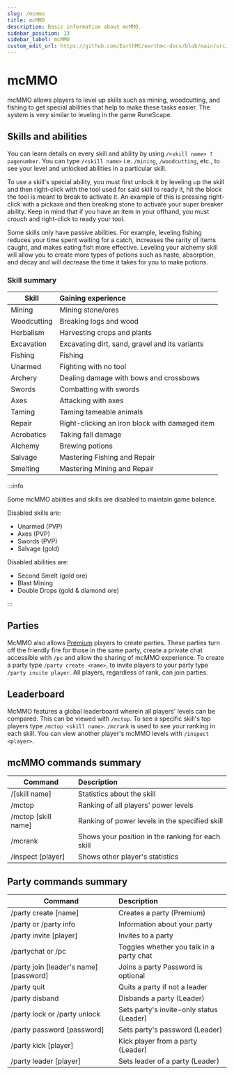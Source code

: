 ```yaml
---
slug: /mcmmo
title: mcMMO
description: Basic information about mcMMO.
sidebar_position: 13
sidebar_label: mcMMO
custom_edit_url: https://github.com/EarthMC/earthmc-docs/blob/main/src/docs/mcmmo.mdx
---
```

# mcMMO
mcMMO allows players to level up skills such as mining, woodcutting, and fishing to get special abilities that help to make these tasks easier. The system is very similar to leveling in the game RuneScape.

## Skills and abilities
You can learn details on every skill and ability by using `/<skill name> ? pagenumber`. You can type `/<skill name>` i.e. `/mining`, `/woodcutting`, etc., to see your level and unlocked abilities in a particular skill.

To use a skill's special ability, you must first unlock it by leveling up the skill and then right-click with the tool used for said skill to ready it, hit the block the tool is meant to break to activate it. An example of this is pressing right-click with a pickaxe and then breaking stone to activate your super breaker ability. Keep in mind that if you have an item in your offhand, you must crouch and right-click to ready your tool.

Some skills only have passive abilities. For example, leveling fishing reduces your time spent waiting for a catch, increases the rarity of items caught, and makes eating fish more effective. Leveling your alchemy skill will allow you to create more types of potions such as haste, absorption, and decay and will decrease the time it takes for you to make potions.

### Skill summary
| Skill       | Gaining experience                             |
| ----------- |:-----------------------------------------------|
| Mining      | Mining stone/ores                              |
| Woodcutting | Breaking logs and wood                         |
| Herbalism   | Harvesting crops and plants                    |
| Excavation  | Excavating dirt, sand, gravel and its variants |
| Fishing     | Fishing                                        |
| Unarmed     | Fighting with no tool                          |
| Archery     | Dealing damage with bows and crossbows         |
| Swords      | Combatting with swords                         |
| Axes        | Attacking with axes                            |
| Taming      | Taming tameable animals                        |
| Repair      | Right-clicking an iron block with damaged item |
| Acrobatics  | Taking fall damage                             |
| Alchemy     | Brewing potions                                |
| Salvage     | Mastering Fishing and Repair                   |
| Smelting    | Mastering Mining and Repair                    |

:::info

Some mcMMO abilities and skills are disabled to maintain game balance. 

Disabled skills are:
* Unarmed (PVP)
* Axes (PVP)
* Swords (PVP)
* Salvage (gold)

Disabled abilities are:
* Second Smelt (gold ore)
* Blast Mining
* Double Drops (gold & diamond ore)

:::

## Parties
McMMO also allows [Premium](https://earthmc.net/premium/) players to create parties. These parties turn off the friendly fire for those in the same party, create a private chat accessible with `/pc` and allow the sharing of mcMMO experience. To create a party type `/party create <name>`, to invite players to your party type `/party invite player`. All players, regardless of rank, can join parties.

## Leaderboard
McMMO features a global leaderboard wherein all players' levels can be compared. This can be viewed with `/mctop`. To see a specific skill's top players type `/mctop <skill name>`. `/mcrank` is used to see your ranking in each skill. You can view another player's mcMMO levels with `/inspect <player>`.

## mcMMO commands summary
| Command             | Description                                       |
| ------------------- |:--------------------------------------------------|
| /[skill name]       | Statistics about the skill                        |
| /mctop              | Ranking of all players' power levels              |
| /mctop [skill name] | Ranking of power levels in the specified skill    |
| /mcrank             | Shows your position in the ranking for each skill |
| /inspect [player]   | Shows other player's statistics                   |

## Party commands summary
| Command                                | Description                               |
| -------------------------------------- |:------------------------------------------|
| /party create [name]                   | Creates a party (Premium)                 |
| /party or /party info                  | Information about your party              |
| /party invite [player]                 | Invites to a party                        |
| /partychat or /pc                      | Toggles whether you talk in a party chat  |
| /party join [leader's name] [password] | Joins a party  Password is optional       |
| /party quit                            | Quits a party if not a leader             |
| /party disband                         | Disbands a party (Leader)                 |
| /party lock or /party unlock           | Sets party's invite-only status  (Leader) |
| /party password [password]             | Sets party's password  (Leader)           |
| /party kick [player]                   | Kick player from a party  (Leader)        |
| /party leader [player]                 | Sets leader of a party  (Leader)          |
